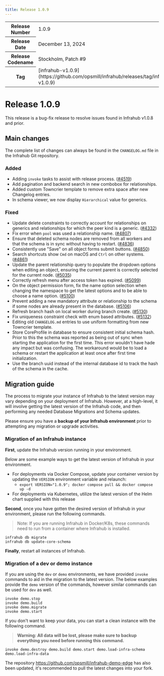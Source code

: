 ```yaml
---
title: Release 1.0.9
---
```

<table>
  <tbody>
    <tr>
      <th>Release Number</th>
      <td>1.0.9</td>
    </tr>
    <tr>
      <th>Release Date</th>
      <td>December 13, 2024</td>
    </tr>
    <tr>
      <th>Release Codename</th>
      <td>Stockholm, Patch #9</td>
    </tr>
    <tr>
      <th>Tag</th>
      <td>[infrahub-v1.0.9](https://github.com/opsmill/infrahub/releases/tag/infrahub-v1.0.9)</td>
    </tr>
  </tbody>
</table>

# Release 1.0.9

This release is a bug-fix release to resolve issues found in Infrahub v1.0.8 and prior.

## Main changes

The complete list of changes can always be found in the `CHANGELOG.md` file in the Infrahub Git repository.

### Added

- Adding `invoke` tasks to assist with release process. ([#4519](https://github.com/opsmill/infrahub/issues/4519))
- Add pagination and backend search in new combobox for relationships.
- Added custom Towncrier template to remove extra space after new Changelog entries.
- In schema viewer, we now display `Hierarchical` value for generics.

### Fixed

- Update delete constraints to correctly account for relationships on generics and relationships for which the peer kind is a generic. ([#4332](https://github.com/opsmill/infrahub/issues/4332))
- Fix error when `pool` was used a relationship name. ([#4807](https://github.com/opsmill/infrahub/issues/4807))
- Ensure that deleted schema nodes are removed from all workers and that the schema is in sync without having to restart. ([#4836](https://github.com/opsmill/infrahub/issues/4836))
- Consistently use "Save" on all object forms submit buttons. ([#4850](https://github.com/opsmill/infrahub/issues/4850))
- Search shortcuts show `Cmd` on macOS and `Ctrl` on other systems. ([#4861](https://github.com/opsmill/infrahub/issues/4861))
- Update the parent relationship query to populate the dropdown options when editing an object, ensuring the current parent is correctly selected for the current node. ([#5035](https://github.com/opsmill/infrahub/issues/5035))
- Correctly refresh menu after access token has expired. ([#5099](https://github.com/opsmill/infrahub/issues/5099))
- On the object permission form, fix the name option selection when changing the namespace to get the latest options and to be able to choose a name option. ([#5100](https://github.com/opsmill/infrahub/issues/5100))
- Prevent adding a new mandatory attribute or relationship to the schema if some nodes are already present in the database. ([#5106](https://github.com/opsmill/infrahub/issues/5106))
- Refresh branch hash on local worker during branch create. ([#5130](https://github.com/opsmill/infrahub/issues/5130))
- Fix uniqueness constraint check with enum based attributes. ([#5132](https://github.com/opsmill/infrahub/issues/5132))
- Editing old `CHANGELOG.md` entries to use uniform formatting from new Towncrier template.
- Store CoreProfile in database to ensure consistent initial schema hash. Prior to this the schema was reported as being out of sync when starting the application for the first time. This error wouldn't have hade any impact but was confusing. The workaround would be to load a schema or restart the application at least once after first time initialization.
- Use the branch uuid instead of the internal database id to track the hash of the schema in the cache.

## Migration guide

The process to migrate your instance of Infrahub to the latest version may vary depending on your deployment of Infrahub.
However, at a high-level, it will involve getting the latest version of the Infrahub code, and then performing any needed Database Migrations and Schema updates.

Please ensure you have a **backup of your Infrahub environment** prior to attempting any migration or upgrade activities.

### Migration of an Infrahub instance

**First**, update the Infrahub version running in your environment.

Below are some example ways to get the latest version of Infrahub in your environment.

- For deployments via Docker Compose, update your container version by updating the `VERSION` environment variable and relaunch:
  - `export VERSION="1.0.9"; docker compose pull && docker compose up -d`
- For deployments via Kubernetes, utilize the latest version of the Helm chart supplied with this release

**Second**, once you have gotten the desired version of Infrahub in your environment, please run the following commands.

> Note: If you are running Infrahub in Docker/K8s, these commands need to run from a container where Infrahub is installed.

```shell
infrahub db migrate
infrahub db update-core-schema
```

**Finally**, restart all instances of Infrahub.

### Migration of a dev or demo instance

If you are using the `dev` or `demo` environments, we have provided `invoke` commands to aid in the migration to the latest version.
The below examples provide the `demo` version of the commands, however similar commands can be used for `dev` as well.

```shell
invoke demo.stop
invoke demo.build
invoke demo.migrate
invoke demo.start
```

If you don't want to keep your data, you can start a clean instance with the following command.

> **Warning: All data will be lost, please make sure to backup everything you need before running this command.**

```shell
invoke demo.destroy demo.build demo.start demo.load-infra-schema demo.load-infra-data
```

The repository https://github.com/opsmill/infrahub-demo-edge has also been updated, it's recommended to pull the latest changes into your fork.